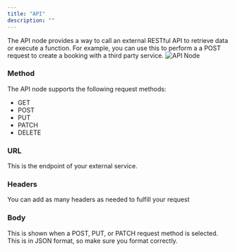 ```yaml
---
title: "API"
description: ""
---
```


The API node provides a way to call an external RESTful API to retrieve data or execute a function. For example, you
can use this to perform a a POST request to create a booking with a third party service.
![API Node](/images/api-node.png)

### Method

The API node supports the following request methods:

- GET
- POST
- PUT
- PATCH
- DELETE

### URL

This is the endpoint of your external service.

### Headers

You can add as many headers as needed to fulfill your request

### Body

This is shown when a POST, PUT, or PATCH request method is selected. This is in JSON format, so make sure you format
correctly.
